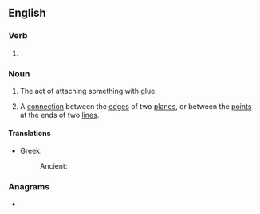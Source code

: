 ==English==

===Verb===
{{head|en|verb form}}

# {{present participle of|glue|lang=en|nocat=1}}

===Noun===
{{en-noun}}

# The act of attaching something with glue.
# {{lb|en|topology}} A [[connection]] between the [[edge]]s of two [[plane]]s, or between the [[point]]s at the ends of two [[line]]s.

====Translations====
{{trans-top|the act of attaching something with glue}}
* Greek:
*: Ancient: {{t|grc|κόλλησις|f}}
{{trans-mid}}
{{trans-bottom}}

===Anagrams===
* {{anagrams|en|a=ggilnu|Guling|luging}}